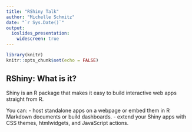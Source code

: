 ```yaml
---
title: "RShiny Talk"
author: "Michelle Schmitz"
date: "`r Sys.Date()`"
output: 
  ioslides_presentation:
    widescreen: true
---
```


<style>
.forceBreak { -webkit-column-break-after: always; break-after: column; }
</style>

```r
library(knitr)
knitr::opts_chunk$set(echo = FALSE)
```

## RShiny: What is it?

Shiny is an R package that makes it easy to build interactive web apps straight from R. 

You can:
- host standalone apps on a webpage or embed them in R Markdown documents or build dashboards.
- extend your Shiny apps with CSS themes, htmlwidgets, and JavaScript actions.